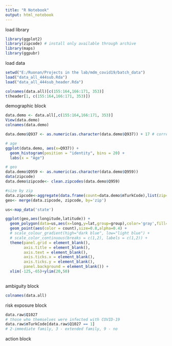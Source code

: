 ```yaml
---
title: "R Notebook"
output: html_notebook
---
```


load library
```r
library(ggplot2)
library(zipcode) # install only available through archive
library(maps)
library(ggpubr)
```

load data
```r
setwd("E:/Ruonan/Projects in the lab/mdm_covid19/batch_data")
load("data_all_444sub.Rda")
load("data_all_444sub_header.Rda")

```

```r
colnames(data.all)[c(155:164,166:171, 353)]
t(header[1, c(155:164,166:171, 353)])
```


demographic block
```r
data.demo <- data.all[,c(155:164,166:171, 353)]
View(data.demo)
colnames(data.demo)

data.demo$Q937 <- as.numeric(as.character(data.demo$Q937)) + 17 # correct coding

# age
ggplot(data.demo, aes(x=Q937)) +
  geom_histogram(position = "identity", bins = 20) +
  labs(x = "Age")

# geo
data.demo$Q959 <- as.numeric(as.character(data.demo$Q959))
data(zipcode)
data.demo$zipcode<- clean.zipcodes(data.demo$Q959)

#size by zip
data.zipcode<-aggregate(data.frame(count=data.demo$mTurkCode),list(zip=data.demo$zipcode),length)
geo<- merge(data.zipcode, zipcode, by='zip')

us<-map_data('state')

ggplot(geo,aes(longitude,latitude)) +
  geom_polygon(data=us,aes(x=long,y=lat,group=group),color='gray',fill=NA,alpha=.35) +
  geom_point(aes(color = count),size=0.8,alpha=0.4) + 
  # scale_colour_gradient(high="dark blue", low="light blue") +
  # scale_color_continuous(breaks = c(1,2), labels = c(1,2)) +
  theme(panel.grid = element_blank(),
        axis.title = element_blank(),
        axis.text = element_blank(),
        axis.ticks.x = element_blank(),
        axis.ticks.y = element_blank(),
        panel.background = element_blank()) +
  xlim(-125,-65)+ylim(20,50)
  

```

ambiguity block
```r
colnames(data.all)
```

risk exposure block
```r
data.raw$Q1027
# those who themselves were infected with COVID-19
data.raw$mTurkCode[data.raw$Q1027 == 1]
# 2-immediate family, 3 - extended family, 9 - no
```

action block
```r

```



